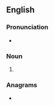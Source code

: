 ==English==

===Pronunciation===
* {{a|UK}} {{IPA|/əˈkuːtəmənts/|lang=en}}

===Noun===
{{en-plural noun|sg=accouterment}}

# {{plural of|accouterment|lang=en}}

===Anagrams===
* {{anagrams|en|accoutrements}}